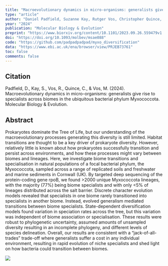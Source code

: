 ```yaml
---
title: "Macroevolutionary dynamics in micro-organisms: generalists give rise to specialists across biomes in the ubiquitous bacterial phylum Myxococcota"
type: "article"
author: "Daniel Padfield, Suzanne Kay, Rutger Vos, Christopher Quince, Michiel Vos"
year: "2024"
publication: "Molecular Biology & Evolution"
preprint: "https://www.biorxiv.org/content/10.1101/2023.09.26.559479v1.abstract"
doi: "https://doi.org/10.1093/molbev/msae088"
code: "https://github.com/padpadpadpad/myxo_diversification"
data: "https://www.ebi.ac.uk/ena/browser/view/PRJEB73761"
toc: false
comments: false
---
```


## Citation

Padfield, D., Kay, S., Vos, R., Quince, C., & Vos, M. (2024). Macroevolutionary dynamics in micro-organisms: generalists give rise to specialists across biomes in the ubiquitous bacterial phylum Myxococcota. Molecular Biology & Evolution.

## Abstract

Prokaryotes dominate the Tree of Life, but our understanding of the macroevolutionary processes generating this diversity is still limited. Habitat transitions are thought to be a key driver of prokaryote diversity. However, relatively little is known about how prokaryotes successfully transition and persist across environments, and how these processes might vary between biomes and lineages. Here, we investigate biome transitions and specialisation in natural populations of a focal bacterial phylum, the Myxococcota, sampled across a range of replicated soils and freshwater and marine sediments in Cornwall (UK). By targeted deep sequencing of the protein-coding gene rpoB, we found >2000 unique Myxococcota lineages, with the majority (77%) being biome specialists and with only <5% of lineages distributed across the salt barrier. Discrete character evolution models revealed that specialists in one biome rarely transitioned into specialists in another biome. Instead, evolved generalism mediated transitions between biome specialists. State-dependent diversification models found variation in speciation rates across the tree, but this variation was independent of biome association or specialisation. These results were robust to phylogenetic uncertainty, assumed amounts of unsampled diversity resulting in an incomplete phylogeny, and different levels of species delineation. Overall, our results are consistent with a “jack-of-all-trades” trade-off where generalists suffer a cost in any individual environment, resulting in rapid evolution of niche specialists and shed light on how bacteria could transition between biomes.

![](images/padfield_2024.png)